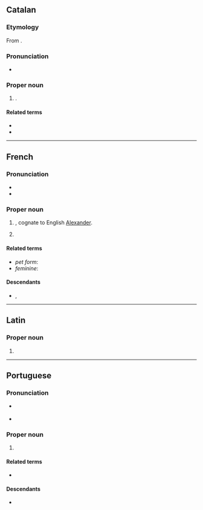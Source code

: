 ==Catalan==
{{wikipedia|Alexandre (nom)|lang=ca}}

===Etymology===
From {{der|ca|grc|Ἀλέξανδρος}}.

===Pronunciation===
* {{ca-IPA|aleksandre}}

===Proper noun===
{{ca-proper noun|m}}

# {{given name|ca|male|eq=Alexander|from=Ancient Greek}}.

====Related terms====
* {{l|ca|Àlex}}
* {{l|ca|Alexandra}}

----

==French==

===Pronunciation===
* {{fr-IPA||Alecsandre}}
* {{audio|fr|Fr-Alexandre.ogg|audio}}

===Proper noun===
{{fr-proper noun|m}}

# {{given name|fr|male}}, cognate to English [[Alexander]].
# {{surname|fr}}

====Related terms====
* ''pet form'': {{l|fr|Alex}}
* ''feminine'': {{l|fr|Alexandra}}

====Descendants====
* {{desc|bor=1|br|Aleksandr}}, {{l|br|Alesant}}

----

==Latin==

===Proper noun===
{{la-proper noun-form|Alexandre}}

# {{inflection of|la|Alexander||voc|s}}

----

==Portuguese==

===Pronunciation===
* {{a|Brazil}} {{IPA|pt|/ˌa.le.ˈʃɐ̃.dɾi/}}
* {{a|Portugal}} {{IPA|pt|/əɫɨˈʃə̃dɾə/}}

===Proper noun===
{{pt-proper noun|m}}

# {{given name|pt|male|eq=Alexander}}

====Related terms====
* {{l|pt|Alexandra}} {{qualifier|feminine form}}

====Descendants====
* {{desc|bor=1|vi|Alexanđê}}